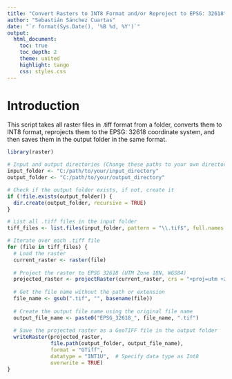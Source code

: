 ```yaml
---
title: "Convert Rasters to INT8 Format and/or Reproject to EPSG: 32618"
author: "Sebastián Sánchez Cuartas"
date: "`r format(Sys.Date(), '%B %d, %Y')`"
output: 
  html_document:
    toc: true
    toc_depth: 2
    theme: united
    highlight: tango
    css: styles.css
---
```


# **Introduction**

This script takes all raster files in .tiff format from a folder, converts them to INT8 format, reprojects them to the EPSG: 32618 coordinate system, and then saves them in the output folder in the same format.

```r

library(raster)

# Input and output directories (Change these paths to your own directories)
input_folder <- "C:/path/to/your/input_directory"
output_folder <- "C:/path/to/your/output_directory"

# Check if the output folder exists, if not, create it
if (!file.exists(output_folder)) {
  dir.create(output_folder, recursive = TRUE)
}

# List all .tiff files in the input folder
tiff_files <- list.files(input_folder, pattern = "\\.tif$", full.names = TRUE)

# Iterate over each .tiff file
for (file in tiff_files) {
  # Load the raster
  current_raster <- raster(file)
  
  # Project the raster to EPSG 32618 (UTM Zone 18N, WGS84)
  projected_raster <- projectRaster(current_raster, crs = "+proj=utm +zone=18 +datum=WGS84 +units=m +no_defs", resample = "ngb")
  
  # Get the file name without the path or extension
  file_name <- gsub(".tif", "", basename(file))
  
  # Create the output file name using the original file name
  output_file_name <- paste0("EPSG_32618_", file_name, ".tif")
  
  # Save the projected raster as a GeoTIFF file in the output folder
  writeRaster(projected_raster, 
              file.path(output_folder, output_file_name), 
              format = "GTiff", 
              datatype = "INT1U",  # Specify data type as Int8
              overwrite = TRUE)
}

```

